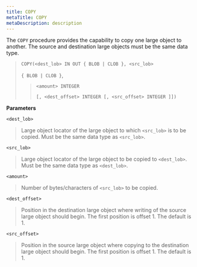 ```yaml
---
title: COPY
metaTitle: COPY
metaDescription: description
---
```


The `COPY` procedure provides the capability to copy one large object to
another. The source and destination large objects must be the same data
type.

> `COPY(<dest_lob> IN OUT { BLOB | CLOB }, <src_lob>`
> 
> `{ BLOB | CLOB }`,
> 
> > `<amount> INTEGER`
> > 
> > `[, <dest_offset> INTEGER [, <src_offset> INTEGER ]])`

**Parameters**

`<dest_lob>`

> Large object locator of the large object to which `<src_lob>` is to be
> copied. Must be the same data type as `<src_lob>`.

`<src_lob>`

> Large object locator of the large object to be copied to `<dest_lob>`.
> Must be the same data type as `<dest_lob>`.

`<amount>`

> Number of bytes/characters of `<src_lob>` to be copied.

`<dest_offset>`

> Position in the destination large object where writing of the source
> large object should begin. The first position is offset 1. The default
> is 1.

`<src_offset>`

> Position in the source large object where copying to the destination
> large object should begin. The first position is offset 1. The default
> is 1.

